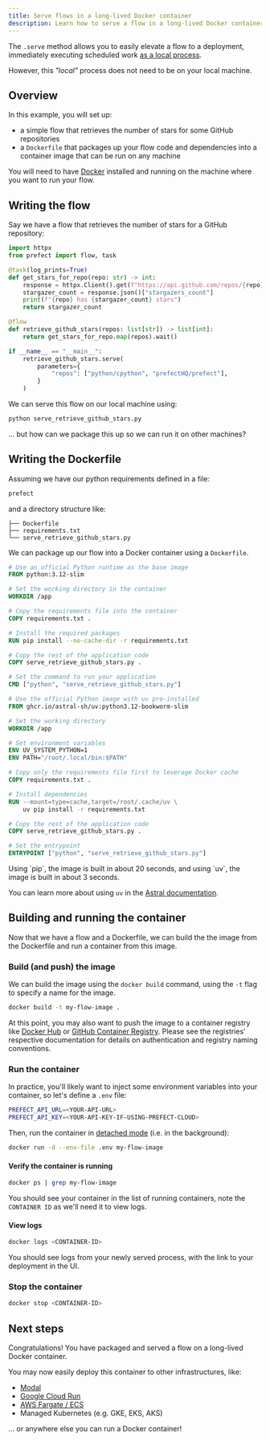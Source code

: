 ```yaml
---
title: Serve flows in a long-lived Docker container
description: Learn how to serve a flow in a long-lived Docker container
---
```


The `.serve` method allows you to easily elevate a flow to a deployment, immediately executing scheduled work [as a local process](/3.0/deploy/run-flows-in-local-processes).

However, this _"local"_ process does not need to be on your local machine.

## Overview
In this example, you will set up:

- a simple flow that retrieves the number of stars for some GitHub repositories
- a `Dockerfile` that packages up your flow code and dependencies into a container image that can be run on any machine

You will need to have [Docker](https://docs.docker.com/engine/install/) installed and running on the machine where you want to run your flow.

## Writing the flow

Say we have a flow that retrieves the number of stars for a GitHub repository:

```python serve_retrieve_github_stars.py {16-20}
import httpx
from prefect import flow, task

@task(log_prints=True)
def get_stars_for_repo(repo: str) -> int:
    response = httpx.Client().get(f"https://api.github.com/repos/{repo}")
    stargazer_count = response.json()["stargazers_count"]
    print(f"{repo} has {stargazer_count} stars")
    return stargazer_count

@flow
def retrieve_github_stars(repos: list[str]) -> list[int]:
    return get_stars_for_repo.map(repos).wait()

if __name__ == "__main__":
    retrieve_github_stars.serve(
        parameters={
            "repos": ["python/cpython", "prefectHQ/prefect"],
        }
    )
```

We can serve this flow on our local machine using:

```bash
python serve_retrieve_github_stars.py
```

... but how can we package this up so we can run it on other machines?

## Writing the Dockerfile

Assuming we have our python requirements defined in a file:

```txt requirements.txt
prefect
```

and a directory structure like:

```
├── Dockerfile
├── requirements.txt
└── serve_retrieve_github_stars.py
```

We can package up our flow into a Docker container using a `Dockerfile`.

<CodeGroup>

```dockerfile Using pip
# Use an official Python runtime as the base image
FROM python:3.12-slim

# Set the working directory in the container
WORKDIR /app

# Copy the requirements file into the container
COPY requirements.txt .

# Install the required packages
RUN pip install --no-cache-dir -r requirements.txt

# Copy the rest of the application code
COPY serve_retrieve_github_stars.py .

# Set the command to run your application
CMD ["python", "serve_retrieve_github_stars.py"]
```

```dockerfile Using uv
# Use the official Python image with uv pre-installed
FROM ghcr.io/astral-sh/uv:python3.12-bookworm-slim

# Set the working directory
WORKDIR /app

# Set environment variables
ENV UV_SYSTEM_PYTHON=1
ENV PATH="/root/.local/bin:$PATH"

# Copy only the requirements file first to leverage Docker cache
COPY requirements.txt .

# Install dependencies
RUN --mount=type=cache,target=/root/.cache/uv \
    uv pip install -r requirements.txt

# Copy the rest of the application code
COPY serve_retrieve_github_stars.py .

# Set the entrypoint
ENTRYPOINT ["python", "serve_retrieve_github_stars.py"]
```

</CodeGroup>

<Note>
Using `pip`, the image is built in about 20 seconds, and using `uv`, the image is built in about 3 seconds.

You can learn more about using `uv` in the [Astral documentation](https://docs.astral.sh/uv/guides/integration/docker/).
</Note>

## Building and running the container

Now that we have a flow and a Dockerfile, we can build the the image from the Dockerfile and run a container from this image.

### Build (and push) the image

We can build the image using the `docker build` command, using the `-t` flag to specify a name for the image.

```bash
docker build -t my-flow-image .
```

At this point, you may also want to push the image to a container registry like [Docker Hub](https://hub.docker.com/) or [GitHub Container Registry](https://docs.github.com/en/packages/working-with-a-github-packages-registry/working-with-the-container-registry). Please see the registries' respective documentation for details on authentication and registry naming conventions.

### Run the container

In practice, you'll likely want to inject some environment variables into your container, so let's define a `.env` file:

```bash .env
PREFECT_API_URL=<YOUR-API-URL>
PREFECT_API_KEY=<YOUR-API-KEY-IF-USING-PREFECT-CLOUD>
```

Then, run the container in [detached mode](https://docs.docker.com/engine/reference/commandline/run/#detached-d) (i.e. in the background):

```bash
docker run -d --env-file .env my-flow-image
```

#### Verify the container is running

```bash
docker ps | grep my-flow-image
```

You should see your container in the list of running containers, note the `CONTAINER ID` as we'll need it to view logs.

#### View logs
```bash
docker logs <CONTAINER-ID>
```

You should see logs from your newly served process, with the link to your deployment in the UI.

### Stop the container

```bash
docker stop <CONTAINER-ID>
```

## Next steps

Congratulations! You have packaged and served a flow on a long-lived Docker container.

You may now easily deploy this container to other infrastructures, like:
- [Modal](https://modal.com/)
- [Google Cloud Run](https://cloud.google.com/run)
- [AWS Fargate / ECS](https://aws.amazon.com/fargate/)
- Managed Kubernetes (e.g. GKE, EKS, AKS)

... or anywhere else you can run a Docker container!